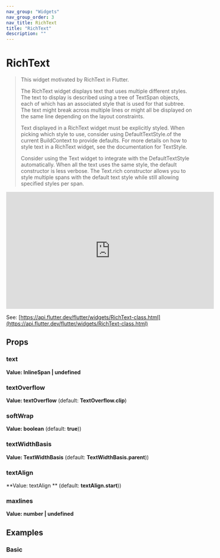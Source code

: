 ```yaml
---
nav_group: "Widgets"
nav_group_order: 3
nav_title: RichText
title: "RichText"
description: ""
---
```


# RichText

> This widget motivated by RichText in Flutter.
>
> The RichText widget displays text that uses multiple different styles. The text to display is described using a tree of TextSpan objects, each of which has an associated style that is used for that subtree. The text might break across multiple lines or might all be displayed on the same line depending on the layout constraints.
>
> Text displayed in a RichText widget must be explicitly styled. When picking which style to use, consider using DefaultTextStyle.of the current BuildContext to provide defaults. For more details on how to style text in a RichText widget, see the documentation for TextStyle.
>
> Consider using the Text widget to integrate with the DefaultTextStyle automatically. When all the text uses the same style, the default constructor is less verbose. The Text.rich constructor allows you to style multiple spans with the default text style while still allowing specified styles per span.

<iframe
  width="560"
  height="315"
  src="https://www.youtube.com/embed/rykDVh-QFfw"
  title="YouTube video player"
  frameborder="0"
  allow="accelerometer; autoplay; clipboard-write; encrypted-media; gyroscope; picture-in-picture; web-share"
  allowfullscreen
></iframe>

See: [https://api.flutter.dev/flutter/widgets/RichText-class.html](https://api.flutter.dev/flutter/widgets/RichText-class.html)

## Props

### text

**Value: InlineSpan | undefined**

### textOverflow

**Value: textOverflow** (default: **TextOverflow.clip**)

### softWrap

**Value: boolean** (default: **true**))

### textWidthBasis

**Value: TextWidthBasis** (default: **TextWidthBasis.parent**))

### textAlign

**Value: textAlign ** (default: **textAlign.start**))

### maxlines

**Value: number | undefined**

## Examples

### Basic
